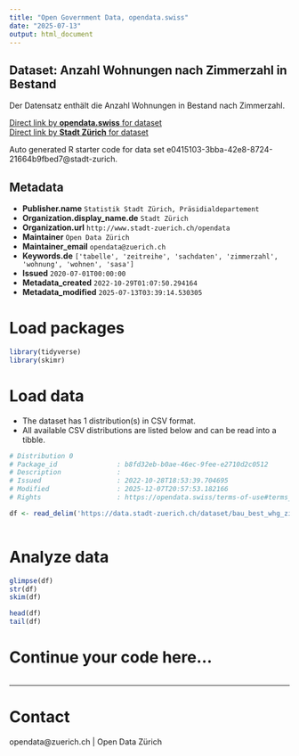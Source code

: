 ```yaml
---
title: "Open Government Data, opendata.swiss"
date: "2025-07-13"
output: html_document
---
```


## Dataset: Anzahl Wohnungen nach Zimmerzahl in Bestand

Der Datensatz enthält die Anzahl Wohnungen in Bestand nach Zimmerzahl.

[Direct link by **opendata.swiss** for dataset](https://opendata.swiss/de/dataset/anzahl-wohnungen-nach-zimmerzahl-in-bestand-neubau-und-abbruch-seit-19011)<br>
[Direct link by **Stadt Zürich** for dataset](https://data.stadt-zuerich.ch/dataset/bau_best_whg_zizahl_jahr_od5062)

Auto generated R starter code for data set e0415103-3bba-42e8-8724-21664b9fbed7@stadt-zurich.

## Metadata

- **Publisher.name** `Statistik Stadt Zürich, Präsidialdepartement`
- **Organization.display_name.de** `Stadt Zürich`
- **Organization.url** `http://www.stadt-zuerich.ch/opendata`
- **Maintainer** `Open Data Zürich`
- **Maintainer_email** `opendata@zuerich.ch`
- **Keywords.de** `['tabelle', 'zeitreihe', 'sachdaten', 'zimmerzahl', 'wohnung', 'wohnen', 'sasa']`
- **Issued** `2020-07-01T00:00:00`
- **Metadata_created** `2022-10-29T01:07:50.294164`
- **Metadata_modified** `2025-07-13T03:39:14.530305`


# Load packages

```r

library(tidyverse)
library(skimr)

```

# Load data

-   The dataset has 1 distribution(s) in CSV format.
-   All available CSV distributions are listed below and can be read into a tibble.

```r

# Distribution 0
# Package_id               : b8fd32eb-b0ae-46ec-9fee-e2710d2c0512
# Description              : 
# Issued                   : 2022-10-28T18:53:39.704695
# Modified                 : 2025-12-07T20:57:53.182166
# Rights                   : https://opendata.swiss/terms-of-use#terms_open

df <- read_delim('https://data.stadt-zuerich.ch/dataset/bau_best_whg_zizahl_jahr_od5062/download/BAU506OD5062.csv')



```

# Analyze data

```r

glimpse(df)
str(df)
skim(df)

head(df)
tail(df)

```

# Continue your code here...

```r

```

------------------------------------------------------------------------

# Contact

opendata@zuerich.ch | Open Data Zürich
